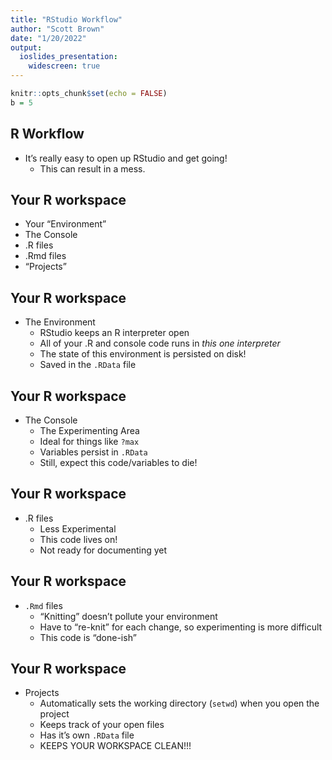 ```yaml
---
title: "RStudio Workflow"
author: "Scott Brown"
date: "1/20/2022"
output: 
  ioslides_presentation:
    widescreen: true
---
```


```r
knitr::opts_chunk$set(echo = FALSE)
b = 5
```

## R Workflow

- It's really easy to open up RStudio and get going!
  - This can result in a mess.
  
## Your R workspace

- Your "Environment"
- The Console
- .R files
- .Rmd files
- "Projects"

## Your R workspace

- The Environment
  - RStudio keeps an R interpreter open
  - All of your .R and console code runs in *this one interpreter*
  - The state of this environment is persisted on disk!
  - Saved in the `.RData` file

## Your R workspace

- The Console
  - The Experimenting Area
  - Ideal for things like `?max`
  - Variables persist in `.RData`
  - Still, expect this code/variables to die!

## Your R workspace

- .R files
  - Less Experimental
  - This code lives on!
  - Not ready for documenting yet

## Your R workspace

- `.Rmd` files
  - "Knitting" doesn't pollute your environment
  - Have to "re-knit" for each change, so experimenting is more difficult
  - This code is "done-ish"
  
## Your R workspace

- Projects
  - Automatically sets the working directory (`setwd`) when you open the project
  - Keeps track of your open files
  - Has it's own `.RData` file
  - KEEPS YOUR WORKSPACE CLEAN!!!